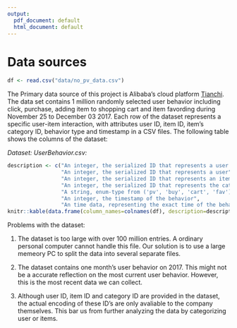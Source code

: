 ```yaml
---
output:
  pdf_document: default
  html_document: default
---
```

# Data sources

```r
df <- read.csv("data/no_pv_data.csv")
```

The Primary data source of this project is Alibaba's cloud platform [Tianchi](https://tianchi.aliyun.com/). The data set contains 1 million randomly selected user behavior including click, purchase, adding item to shopping cart and item favording during November 25 to December 03 2017. Each row of the dataset represents a specific user-item interaction, with attributes user ID, item ID, item's category ID, behavior type and timestamp in a CSV files. The following table shows the columns of the dataset:

*Dataset: UserBehavior.csv:*

```r
description <- c("An integer, the serialized ID that represents a user behavior",
                 "An integer, the serialized ID that represents a user",
                 "An integer, the serialized ID that represents an item",
                 "An integer, the serialized ID that represents the category which the corresponding item belongs to",
                 "A string, enum-type from ('pv', 'buy', 'cart', 'fav')",
                 "An integer, the timestamp of the behavior",
                 "An time data, representing the exact time of the behavior")
knitr::kable(data.frame(column_names=colnames(df), description=description),col.names=c("Column names", "Discription"))
```

Problems with the dataset:

1. The dataset is too large with over 100 million entries. A ordinary personal computer cannot handle this file. Our solution is to use a large memeory PC to split the data into several separate files. 

2. The dataset contains one month's user behavior on 2017. This might not be a accurate reflection on the most current user behavior. However, this is the most recent data we can collect.

3. Although user ID, item ID and category ID are provided in the dataset, the actual encoding of these ID's are only avaliable to the company themselves. This bar us from further analyzing the data by categorizing user or items. 